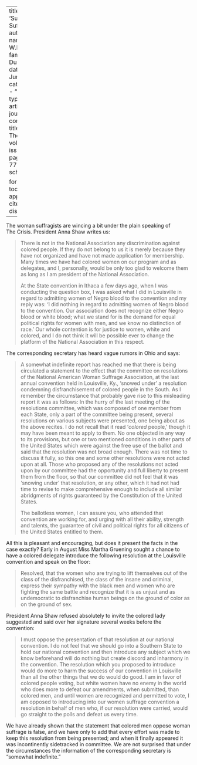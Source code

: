 
---
title: 'Suffering Suffragettes'
author:
  - name:
      given: W.E.B.
      family: Du Bois
date: Jun. 1912
categories: 
  - ""
citation: 
  type: article-journal
  container-title: The Crisis
  volume: 4
  issue: 2
  page: 76-77
google-scholar: true

format:
  html:
    toc: false
    appendix-cite-as: display
---


The woman suffragists are wincing a bit under the plain speaking of  <span class = "small-caps">The Crisis</span>. President Anna Shaw writes us:


> There is not in the National Association any discrimination against colored people. If they do not belong to us it is merely because they have not organized and have not made application for membership. Many times we have had colored women on our program and as delegates, and I, personally, would be only too glad to welcome them as long as I am president of the National Association.
<p> At the State convention in Ithaca a few days ago, when I was conducting the question box, I was asked what I did in Louisville in regard to admitting women of Negro blood to the convention and my reply was: 'I did nothing in regard to admitting women of Negro blood to the convention. Our association does not recognize either Negro blood or white blood; what we stand for is the demand for equal political rights for women with men, and we know no distinction of race.' Our whole contention is for justice to women, white and colored, and I do not think it will be possible ever to change the platform of the National Association in this respect.

The corresponding secretary has heard vague rumors in Ohio and says:

> A somewhat indefinite report has reached me that there is being circulated a statement to the effect that the committee on resolutions of the National American Woman Suffrage Association, at the last annual convention held in Louisville, Ky., 'snowed under' a resolution condemning disfranchisement of colored people in the South. As I remember the circumstance that probably gave rise to this misleading report it was as follows: In the hurry of the last meeting of the resolutions committee, which was composed of one member from each State, only a part of the committee being present, several resolutions on various subjects were presented, one being about as the above recites. I do not recall that it read '*colored* people,' though it may have been meant to apply to them. No one objected in any way to its provisions, but one or two mentioned conditions in other parts of the United States which were against the free use of the ballot and said that the resolution was not broad enough. There was not time to discuss it fully, so this one and some other resolutions were not acted upon at all. Those who proposed any of the resolutions not acted upon by our committee had the opportunity and full liberty to present them from the floor, so that our committee did not feel that it was 'snowing under' that resolution, or any other, which it had not had time to revise to make comprehensive enough to include all similar abridgments of rights guaranteed by the Constitution of the United States.
<p> The ballotless women, I can assure you, who attended that convention are working for, and urging with all their ability, strength and talents, the guarantee of civil and political rights for all citizens of the United States entitled to them.


All this is pleasant and encouraging, but does it present the facts in the case exactly? Early in August Miss Martha Gruening sought a chance to have a colored delegate introduce the following resolution at the Louisville convention and speak on the floor:

> Resolved, that the women who are trying to lift themselves out of the class of the disfranchised, the class of the insane and criminal, express their sympathy with the black men and women who are fighting the same battle and recognize that it is as unjust and as undemocratic to disfranchise human beings on the ground of color as on the ground of sex.

President Anna Shaw refused absolutely to invite the colored lady suggested and said over her signature several weeks before the convention:

> I must oppose the presentation of that resolution at our national convention. I do not feel that we should go into a Southern State to hold our national convention and then introduce any subject which we know beforehand will do nothing but create discord and inharmony in the convention. The resolution which you proposed to introduce would do more to harm the success of our convention in Louisville than all the other things that we do would do good. I am in favor of colored people voting, but white women have no enemy in the world who does more to defeat our amendments, when submitted, than colored men, and until women are recognized and permitted to vote, I am opposed to introducing into our women suffrage convention a resolution in behalf of men who, if our resolution were carried, would go straight to the polls and defeat us every time.

We have already shown that the statement that colored men oppose woman suffrage is false, and we have only to add that every effort was made to keep this resolution from being presented; and when it finally appeared it was incontinently sidetracked in committee. We are not surprised that under the circumstances the information of the corresponding secretary is "somewhat indefinite."

